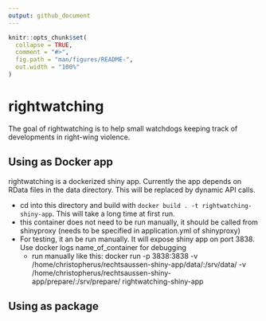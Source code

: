 ```yaml
---
output: github_document
---
```


<!-- README.md is generated from README.Rmd. Please edit that file -->

```r
knitr::opts_chunk$set(
  collapse = TRUE,
  comment = "#>",
  fig.path = "man/figures/README-",
  out.width = "100%"
)
```

# rightwatching

<!-- badges: start -->
<!-- badges: end -->

The goal of rightwatching is to help small watchdogs keeping track of developments in right-wing violence. 


## Using as Docker app

rightwatching is a dockerized shiny app. Currently the app depends on RData files in the data directory. This will be replaced by dynamic API calls.

* cd into this directory and build with `docker build . -t rightwatching-shiny-app`. This will take a long time at first run. 
* this container does not need to be run manually, it should be called from shinyproxy (needs to be specified in application.yml of shinyproxy)
* For testing, it an be run manually. It will expose shiny app on port 3838. Use docker logs name_of_container for debugging
	* run manually like this: docker run -p 3838:3838 -v /home/christopherus/rechtsaussen-shiny-app/data/:/srv/data/ -v /home/christopherus/rechtsaussen-shiny-app/prepare/:/srv/prepare/ rightwatching-shiny-app


## Using as package
